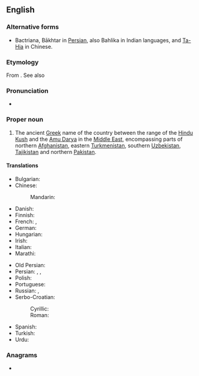 {{also|Báctria}}
==English==
{{wikipedia}}

===Alternative forms===
* Bactriana, Bākhtar in [[Persian]], also Bahlika in Indian languages, and [[Ta-Hia]] in Chinese.

===Etymology===
From {{etyl|grc|en}} {{m|grc|Βακτριανή}}. See also {{cog|peo|𐎲𐎠𐎧𐎫𐎼𐎡𐏁|tr=Bâxtriš}}

===Pronunciation===
* {{a|UK}} {{IPA|/ˈbæktɹɪə/|lang=en}}

===Proper noun===
{{en-proper noun}}

# The ancient [[Greek]] name of the country between the range of the [[Hindu Kush]] and the [[Amu Darya]] in the [[Middle East]], encompassing parts of northern [[Afghanistan]], eastern [[Turkmenistan]], southern [[Uzbekistan]], [[Tajikistan]] and northern [[Pakistan]].

====Translations====
{{trans-top|Greek name for ancient country}}
* Bulgarian: {{t|bg|Бактрия|f}}
* Chinese:
*: Mandarin: {{t+|cmn|大夏|tr=Dàxià}}
* Danish: {{t|da|Baktrien}}
* Finnish: {{t+|fi|Baktria}}
* French: {{t+|fr|Bactriane|f}}, {{t+|fr|Bactrie|f}}
* German: {{t|de|Baktrien|n}}
* Hungarian: {{t|hu|Baktria}}
* Irish: {{t|ga|an Bhaictria|f}}
* Italian: {{t|it|Battria}}
* Marathi: {{t|mr|बॅक्ट्रिया}}
{{trans-mid}}
* Old Persian: {{t|peo|𐎲𐎠𐎧𐎫𐎼𐎡𐏁|tr=Bāxtriš|sc=Xpeo}}
* Persian: {{t+|fa|باختر|tr=Bâxtar}}, {{t+|fa|بلخ|tr=Balx}}, {{t|fa|طخارستان|tr=Toxârestân}}
* Polish: {{t|pl|Baktria|f}}
* Portuguese: {{t|pt|Báctria|f}}
* Russian: {{t+|ru|Бактрия|f}}, {{t|ru|Бактриана|f}}
* Serbo-Croatian:
*: Cyrillic: {{t|sh|Бактрија|f}}
*: Roman: {{t|sh|Baktrija|f}}
* Spanish: {{t|es|Bactriana|f}}
* Turkish: {{t|tr|Baktria}}
* Urdu: {{t|ur|باختر|tr=Bākhtar}}
{{trans-bottom}}

===Anagrams===
* {{anagrams|en|bait car}}